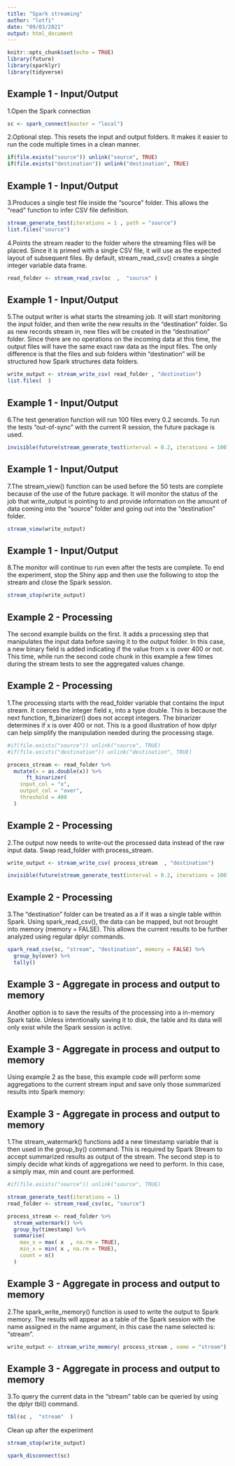 ---
title: "Spark streaming"
author: "lotfi"
date: "09/03/2021"
output: html_document
---


```{r setup, include=FALSE}
knitr::opts_chunk$set(echo = TRUE)
library(future)
library(sparklyr)
library(tidyverse)
```


 
## Example 1 - Input/Output
1.Open the Spark connection

```{r }
sc <- spark_connect(master = "local")
```

2.Optional step. This resets the input and output folders. It makes it easier to run the code multiple times in a clean manner.
```{r}
if(file.exists("source")) unlink("source", TRUE)
if(file.exists("destination")) unlink("destination", TRUE)
```

## Example 1 - Input/Output
3.Produces a single test file inside the “source” folder. This allows the “read” function to infer CSV file definition.

```{r}
stream_generate_test(iterations = 1 , path = "source")
list.files("source")
```

4.Points the stream reader to the folder where the streaming files will be placed. Since it is primed with a single CSV file, it will use as the expected layout of subsequent files. By default, stream_read_csv() creates a single integer variable data frame.

```{r}
read_folder <- stream_read_csv(sc  ,  "source" )

```


## Example 1 - Input/Output
5.The output writer is what starts the streaming job. It will start monitoring the input folder, and then write the new results in the “destination” folder. So as new records stream in, new files will be created in the “destination” folder. Since there are no operations on the incoming data at this time, the output files will have the same exact raw data as the input files. The only difference is that the files and sub folders within “destination” will be structured how Spark structures data folders.

```{r}
write_output <- stream_write_csv( read_folder , "destination")
list.files(  )
```

## Example 1 - Input/Output
6.The test generation function will run 100 files every 0.2 seconds. To run the tests “out-of-sync” with the current R session, the future package is used.

```{r}
invisible(future(stream_generate_test(interval = 0.2, iterations = 100)))
```

## Example 1 - Input/Output
7.The stream_view() function can be used before the 50 tests are complete because of the use of the future package. It will monitor the status of the job that write_output is pointing to and provide information on the amount of data coming into the “source” folder and going out into the “destination” folder.
```{r}
stream_view(write_output)
```


## Example 1 - Input/Output

8.The monitor will continue to run even after the tests are complete. To end the experiment, stop the Shiny app and then use the following to stop the stream and close the Spark session.

```{r}

stream_stop(write_output)
```



## Example 2 - Processing
The second example builds on the first. It adds a processing step that manipulates the input data before saving it to the output folder. In this case, a new binary field is added indicating if the value from x is over 400 or not. This time, while run the second code chunk in this example a few times during the stream tests to see the aggregated values change.



## Example 2 - Processing

1.The processing starts with the read_folder variable that contains the input stream. It coerces the integer field x, into a type double. This is because the next function, ft_binarizer() does not accept integers. The binarizer determines if x is over 400 or not. This is a good illustration of how dplyr can help simplify the manipulation needed during the processing stage.

```{r}
#if(file.exists("source")) unlink("source", TRUE)
#if(file.exists("destination")) unlink("destination", TRUE)

process_stream <- read_folder %>%
  mutate(x = as.double(x)) %>%
      ft_binarizer(
    input_col = "x", 
    output_col = "over", 
    threshold = 400
  )
```

## Example 2 - Processing

2.The output now needs to write-out the processed data instead of the raw input data. Swap read_folder with process_stream.
```{r}
write_output <- stream_write_csv( process_stream  , "destination")
```


```{r}
invisible(future(stream_generate_test(interval = 0.2, iterations = 100)))
```


## Example 2 - Processing

3.The “destination” folder can be treated as a if it was a single table within Spark. Using spark_read_csv(), the data can be mapped, but not brought into memory (memory = FALSE). This allows the current results to be further analyzed using regular dplyr commands.

```{r}
spark_read_csv(sc, "stream", "destination", memory = FALSE) %>%
  group_by(over) %>%
  tally()
```



## Example 3 - Aggregate in process and output to memory
Another option is to save the results of the processing into a in-memory Spark table. Unless intentionally saving it to disk, the table and its data will only exist while the Spark session is active.


## Example 3 - Aggregate in process and output to memory

Using example 2 as the base, this example code will perform some aggregations to the current stream input and save only those summarized results into Spark memory:


## Example 3 - Aggregate in process and output to memory

1.The stream_watermark() functions add a new timestamp variable that is then used in the group_by() command. This is required by Spark Stream to accept summarized results as output of the stream. The second step is to simply decide what kinds of aggregations we need to perform. In this case, a simply max, min and count are performed.

```{r }
#if(file.exists("source")) unlink("source", TRUE)

stream_generate_test(iterations = 1)
read_folder <- stream_read_csv(sc, "source") 

process_stream <- read_folder %>%
  stream_watermark() %>%
  group_by(timestamp) %>%
  summarise(
    max_x = max( x  , na.rm = TRUE),
    min_x = min( x , na.rm = TRUE),
    count = n()
  )
```


## Example 3 - Aggregate in process and output to memory

2.The spark_write_memory() function is used to write the output to Spark memory. The results will appear as a table of the Spark session with the name assigned in the name argument, in this case the name selected is: “stream”.

```{r}
write_output <- stream_write_memory( process_stream , name = "stream")

```

## Example 3 - Aggregate in process and output to memory

3.To query the current data in the “stream” table can be queried by using the dplyr tbl() command.

```{r}
tbl(sc ,  "stream"  ) 
```


Clean up after the experiment

```{r}
stream_stop(write_output)

```

```{r}
spark_disconnect(sc)

```







